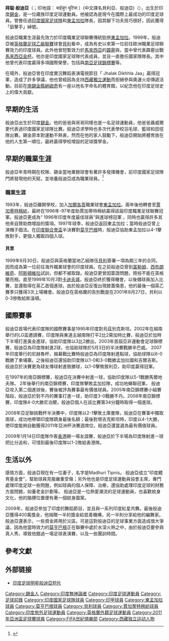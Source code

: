 {{noteTA
|G1=Football
|G2=FAcup
|G3=EPL
}}

{{Infobox Football biography
|          playername = 拜聪·般迪亞<br>Baichung Bhutia
|               image = [[File:Bhaichung_Bhutia_at_the_NDTV_Marks_for_Sports_event_21.jpg|240px]]     
|            fullname = 拜聪·般迪亞<br>Bhaichung Bhutia<ref name="PFA 59">{{cite book
 | last = Hugman
 | first = Barry J.
 | title = The PFA Premier & Football League Players' Records 1946–2005
 | publisher = Queen Anne Press
 | year = 2005
 | page = 59
 | isbn = 1-85291-665-6 }}</ref>
|         dateofbirth = {{birth date and age|1976|12|15}}
|         cityofbirth = [[錫金|錫金]]{{le|丁基塔姆|Tinkitam}}<ref name="IndianFootball.com Profile"/>
|      countryofbirth = {{IND}}
|              height = {{height|m=1.73}}<ref name="IndianFootball.com Profile">{{cite web|url=http://www.indianfootball.com/en/statistic/player/detail/playerId/1|title=IndianFootball.com Profile|publisher=IndianFootball.com|accessdate=2009-06-24|archive-date=2016-03-10|archive-url=https://web.archive.org/web/20160310195408/http://indianfootball.com/en/statistic/player/detail/playerid/1|dead-url=yes}}</ref>
|            position = [[前鋒_(足球)|前鋒]]
|         currentclub = 
|          clubnumber = 
| years1 = 1993–95  | clubs1 = [[東孟加拉足球俱樂部|東孟加拉]]                    | caps1  =9   | goals1 = 4
| years2 = 1995–97  | clubs2 = [[賈加蒂特棉紡足球會|賈加蒂特棉紡]]                | caps2  =20  | goals2 = 15
| years3 = 1997–99  | clubs3 = [[東孟加拉足球俱樂部|東孟加拉]]                    | caps3  =31  | goals3 = 15
| years4 = 1999–02  | clubs4 = [[貝里足球俱樂部|貝里]]                            | caps4  =37  | goals4 = 3
| years5 = 2002–03  | clubs5 = [[莫亨巴根|莫亨巴根]]                                       | caps5  =11  | goals5 = 6
| years6 = 2003      | clubs6 = → [[霹靂足球協會|霹靂]]                           | caps6  =8   | goals6 = 4
| years7 = 2003–05  | clubs7 = [[東孟加拉足球俱樂部|東孟加拉]]                    | caps7  =38  | goals7 = 21
| years8 = 2005      | clubs8 = {{le|雪兰莪MKL|MK Land F.C.}}                      | caps8  =5   | goals8 = 1
| years9 = 2005–06  | clubs9 = [[東孟加拉足球俱樂部|東孟加拉]]                    | caps9  =16  | goals9 = 12
| years10 = 2006–09 | clubs10 = [[莫亨巴根|莫亨巴根]]                                      | caps10  =45 | goals10 = 19
| years11 = 2009–11 | clubs11 = [[東孟加拉足球俱樂部|東孟加拉]]                   | caps11  =3  | goals11 = 0
| years12 = 2012–13 | clubs12 = {{le|錫金聯足球俱樂部|United Sikkim F.C.|锡金联}} | caps12  =3  | goals12 = 0
| years13 = 2015     | clubs13 = [[東孟加拉足球俱樂部|東孟加拉]]                   | caps13  =0  | goals13 = 0
| nationalyears1 = 1995–2011
| nationalteam1  = [[印度國家足球隊|印度]]
| nationalcaps1  = 104
| nationalgoals1 = 40 <ref name=autogenerated1>{{Cite web |url=http://www.rsssf.com/miscellaneous/bhutia-intlg.html |title=存档副本 |accessdate=2015-12-02 |archive-date=2011-10-21 |archive-url=https://web.archive.org/web/20111021074943/http://rsssf.com/miscellaneous/bhutia-intlg.html |dead-url=no }}</ref>
| manageryears1 = 2012
| managerclubs1 = {{le|錫金聯足球俱樂部|United Sikkim F.C.|锡金联}}
| club-update = 2015年2月13日
| pcupdate = 2015年2月13日
| ntupdate = 2012年1月10日
}}


'''拜聪·般迪亞'''（{{lang-en|'''Baichung Bhutia'''}}；印地語： बाईचुंग भुटिया ）(中文譯名貝利亞、般迪亞)（{{bd|1976年|12月15日}}），出生於印度[[錫金|錫金]]{{le|丁基塔姆|Tinkitam}}，是一位藏族印度足球運動員。他被認為是現今在國際上最成功的印度足球員。曾擔任過[[印度國家足球隊|印度國家足球隊]]和[[東孟加拉足球俱樂部|東孟加拉]]隊長，因其腳下功夫技巧很好，因此獲得「狙擊手」綽號。 

般迪亞職業生涯最先效力於印度職業足球聯賽傳統勁旅[[東孟加拉足球俱樂部|東孟加拉]]。1999年，般迪亞被[[英格蘭足球乙級聯賽|英格蘭足球乙級聯賽]]球會[[貝里足球俱樂部|貝利]]看中，成為有史以來第一位前往歐洲職業足球聯賽效力的印度球員。此外他曾短暫效力於[[馬來西亞|馬來西亞]]的[[霹靂足球協會|霹靂]]與{{le|雪兰莪MKL|Selangor MK Land}}，當中曾代表霹靂出戰[[馬來西亞金杯|馬來西亞金杯]]。他亦是印度國家足球隊代表成員，並且一直擔任國家隊隊長。其中他曾代表印度贏得多項國際榮譽，包括{{le|LG盃 (足球)|LG Cup (association football)|LG盃}}與[[南亞足球錦標賽|南亞足球錦標賽]]等。 

在場外，般迪亞曾在印度實況舞蹈表演電視節目「 Jhalak Dikhhla Jaa」贏得冠軍，造成了許多爭議，他也曾經因為支持[[西藏獨立運動|西藏獨立運動]]而拒絕參與奧運火炬傳遞活動。目前在[[南錫金縣|南錫金縣]][[納姆奇|納姆奇]]有一座以他名字命名的體育館，以紀念他在印度足球史上的偉大貢獻。

== 早期的生活 ==
般迪亞出生於印度[[錫金|錫金]]{{le|丁基塔姆|Tinkitam}}。他的爸爸與哥哥同樣也是一名足球運動員，他爸爸聶威爾更代表過印度國家足球隊比賽。般迪亞求學時也多次代表學校羽毛球、籃球和田徑隊出賽。錫金原本對運動不熱衷，然而在他的家人鼓勵下，般迪亞開始將體育放在他的人生第一順位，最終贏得學校增設的足球獎學金。 

== 早期的職業生涯 ==
般迪亞年青時期在校隊、錫金當地業餘球會有著許多發揮機會，前印度國家足球隊門將{{le|巴斯卡爾·甘古|Bhaskar Ganguly}}發現他的天賦，並培養般迪亞成為職業球員。<ref name="Scholar">{{cite news|url=http://www.iloveindia.com/sports/football/players/baichung.html|title=Baichung Bhutia Profile|publisher=Iloveindia.com|accessdate=2009-06-10|archiveurl=https://web.archive.org/web/20090520022046/http://www.iloveindia.com/sports/football/players/baichung.html|archivedate=2009-05-20|deadurl=yes}}</ref>

=== 職業生涯 ===
1993年，般迪亞離開學校，加入[[加爾各答|加爾各答]]職業球會[[東孟加拉足球俱樂部|東孟加拉]]。兩年後他轉會至[[賈加蒂特棉紡足球會|賈加蒂特棉紡]]，最終在1996年-97年度助賈加蒂特棉紡贏得該屆印度職業足球聯賽冠軍。般迪亞更成為“ 1996年印度年度最佳球員”與進球榜冠軍 ，同時也贏得許多其他來自贊助商增設的獎項。1997年球季，般迪亞返回東孟加拉；當時般迪亞曾上演帽子戲法。在[[印度聯合會盃|印度聯合會盃]]半決賽對[[莫亨巴根|莫亨巴根]]時，般迪亞協助東孟加拉以4-1擊敗對手，更個人獨取四個入球。 

==== 貝里 ====
1999年9月30日，般迪亞與英格蘭當地乙組隊伍[[貝里足球俱樂部|貝利]]簽署一項為期三年的合同，因而成為第一位前往海外職業球會的印度球員。在之前般迪亞曾到[[富勒姆足球俱乐部|富勒姆]]、[[西布罗姆维奇足球俱乐部|西布朗維奇]]、[[阿士東維拉足球會|阿斯頓維拉]]試訓，但都不被取錄。般迪亞更曾因簽證問題，險些不能在英格蘭亮相。直至1999年10月3對[[卡迪夫城足球俱乐部|卡迪夫城]]，般迪亞終於獲得機會，以後備球員加入比賽，並還取得在英乙首個進球。由於般迪亞反復出現膝蓋傷患，他的最後一個英乙賽季只獲得3次上場機會。般迪亞在英格蘭的告別戰是在2001年8月27日，貝利以0-3慘敗給斯溫頓。

== 國際賽事 ==
般迪亞首場代表印度隊的國際賽事是1995年印度對烏茲別克斯坦。2002年在越南舉行的LG盃邀請賽，印度隊與東道主越南隊打平2比2需加時比賽，般迪亞於加時下半場打進黃金進球，協助印度隊以3比2勝出。2003年首屆亞非運動會足球錦標賽，般迪亞為印度隊射進2球，也協助球隊於5月3日的半決賽戰勝辛巴威。 2007年印度舉行的尼赫魯杯，揭幕戰比賽時般迪亞為印度隊射進點球，協助球隊以6-0戰勝了柬埔寨。之後般迪亞還協助印度隊以1-0和3-0戰勝孟加拉國和吉爾吉斯。般迪亞於決賽更為球友傳球射進致勝球，以1-0擊敗敘利亞，助印度贏得冠軍。
 
在1997年的南亞錦標賽，般迪亞在決賽中射進一球，協助印度隊以5-1戰勝馬爾地夫隊。 2年後舉行的南亞錦標賽，印度隊擊敗孟加拉隊，成功地蟬聯冠軍。 般迪亞攻入第二個進球後，賽後被評為賽事最有價值球員。2005年南亞錦標賽小組賽階段，般迪亞於對不丹的賽事打進一球，助印度3-0戰勝不丹。2008年南亞錦標賽，印度隊4-0大勝尼泊爾，般迪亞個人在該比賽第34分鐘時取得一個進球。 

2008年亞足聯挑戰杯半決賽中，印度隊以2-1擊敗土庫曼隊，般迪亞在賽事中獨取兩球，成功地帶領印度隊躋身最後名額；最後對塔吉克斯坦時，印度以4-1大勝，使印度能夠自動獲得2011年亞洲杯決賽週席位，般迪亞還當選為最有價值球員。

2009年1月14日印度隊作客[[香港|香港]]踢一場友誼賽，般迪亞於下半場為印度隊射進一球把比分追和，可惜到最後印度隊以1-2敗給香港隊。

== 生活以外 ==
感情方面，般迪亞現在有一位妻子，名字是Madhuri Tipnis。 
般迪亞成立“印度體育基金會”，幫助球員克服嚴重受傷；另外他也是印度足球運動員協會主席，專門處理印度足球一些問題，例如球員的個人保障、治療，還協助處理印度足球的財務方面問題，如養老金計劃等。 
般迪亞是一位熱愛潮流的足球運動員，也喜歡紋身文化，他的胳膊位置便有著一個紋身圖案。 

2009年，般迪亞參加了印度的舞蹈節目<Jhalak Dikhhla Jaa>，並且與一系列印度紅星共舞。最後般迪亞獲得400萬獎金，他捐贈一半的獎金給慈善機構，另一半則分享給他的編舞家。般迪亞還表示，一些資金將用於災區。可是這對般迪亞的足球事業方面造成很大爭議，因為他當時效力的[[莫亨巴根|莫亨巴根]]正在聯賽中處於水深火熱之中，由於般迪亞要參與真人秀，導致他錯過一場足球表演賽，以及一些團訓時間。
 
== 參考文獻 ==
{{reflist}}

== 外部链接 ==
* [http://www.youtube.com/watch?v=HhOSlniIw2c 印度足球明星般迪亞短片] {{Wayback|url=http://www.youtube.com/watch?v=HhOSlniIw2c |date=20160412222342 }}

{{DEFAULTSORT:Bhutia, Baichung}}
[[Category:錫金人|Category:錫金人]]
[[Category:印度無神論者|Category:印度無神論者]]
[[Category:印度足球運動員|Category:印度足球運動員]]
[[Category:足球前鋒|Category:足球前鋒]]
[[Category:印度國家足球隊球員|Category:印度國家足球隊球員]]
[[Category:印甲球員|Category:印甲球員]]
[[Category:東孟加拉球員|Category:東孟加拉球員]]
[[Category:莫亨巴根球員|Category:莫亨巴根球員]]
[[Category:貝利球員|Category:貝利球員]]
[[Category:賈加蒂特棉紡球員|Category:賈加蒂特棉紡球員]]
[[Category:印度旅外足球運動員|Category:印度旅外足球運動員]]
[[Category:英格蘭外籍足球運動員|Category:英格蘭外籍足球運動員]]
[[Category:2011年亞洲盃足球賽球員|Category:2011年亞洲盃足球賽球員]]
[[Category:FIFA世紀俱樂部|Category:FIFA世紀俱樂部]]
[[Category:西藏独立运动人物|Category:西藏独立运动人物]]
